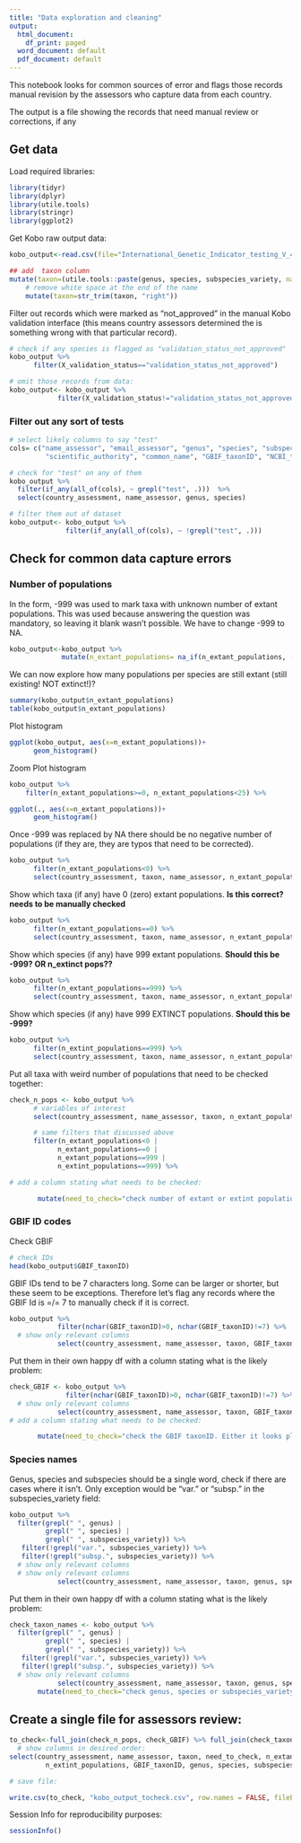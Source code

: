 ```yaml
---
title: "Data exploration and cleaning"
output:
  html_document:
    df_print: paged
  word_document: default
  pdf_document: default
---
```


This notebook looks for common sources of error and flags those records manual revision by the assessors who capture data from each country.

The output is a file showing the records that need manual review or corrections, if any


## Get data

Load required libraries:

```r
library(tidyr)
library(dplyr)
library(utile.tools)
library(stringr)
library(ggplot2)
```

Get Kobo raw output data:
```r
kobo_output<-read.csv(file="International_Genetic_Indicator_testing_V_4.0_-_latest_version_-_False_-_2023-04-30-07-43-42.csv", sep=";", header=TRUE) %>%

## add  taxon column
mutate(taxon=(utile.tools::paste(genus, species, subspecies_variety, na.rm=TRUE))) %>%
    # remove white space at the end of the name
    mutate(taxon=str_trim(taxon, "right"))

```

Filter out records which were marked as "not_approved" in the manual Kobo validation interface (this means country assessors determined the is something wrong with that particular record).

```r
# check if any species is flagged as "validation_status_not_approved"
kobo_output %>%
      filter(X_validation_status=="validation_status_not_approved")

# omit those records from data:
kobo_output<- kobo_output %>%
            filter(X_validation_status!="validation_status_not_approved")

```

### Filter out any sort of tests

```r
# select likely columns to say "test"
cols= c("name_assessor", "email_assessor", "genus", "species", "subspecies_variety",
         "scientific_authority", "common_name", "GBIF_taxonID", "NCBI_taxonID", "time_populations")

# check for "test" on any of them
kobo_output %>% 
  filter(if_any(all_of(cols), ~ grepl("test", .)))  %>% 
  select(country_assessment, name_assessor, genus, species)

# filter them out of dataset
kobo_output<- kobo_output %>% 
              filter(if_any(all_of(cols), ~ !grepl("test", .)))

```


## Check for common data capture errors

### Number of populations

In the form, -999 was used to mark taxa with unknown number of extant populations. This was used because answering the question was mandatory, so leaving it blank wasn't possible. We have to change -999 to NA.

```r
kobo_output<-kobo_output %>%
             mutate(n_extant_populations= na_if(n_extant_populations, -999))
```

We can now explore how many populations per species are still extant (still existing! NOT extinct!)?

```r
summary(kobo_output$n_extant_populations)
table(kobo_output$n_extant_populations)
```

Plot histogram
```r
ggplot(kobo_output, aes(x=n_extant_populations))+
      geom_histogram()
```

Zoom Plot histogram
```r
kobo_output %>%
    filter(n_extant_populations>=0, n_extant_populations<25) %>%

ggplot(., aes(x=n_extant_populations))+
      geom_histogram()
```

Once -999 was replaced by NA there should be no negative number of populations (if they are, they are typos that need to be corrected).
```r
kobo_output %>%
      filter(n_extant_populations<0) %>%
      select(country_assessment, taxon, name_assessor, n_extant_populations, n_extint_populations)
```

Show which taxa (if any) have 0 (zero) extant populations. **Is this correct? needs to be manually checked**
```r
kobo_output %>%
      filter(n_extant_populations==0) %>%
      select(country_assessment, taxon, name_assessor, n_extant_populations, n_extint_populations)


```

Show which species (if any) have 999 extant populations. **Should this be -999? OR n_extinct pops??**
```r
kobo_output %>%
      filter(n_extant_populations==999) %>%
      select(country_assessment, taxon, name_assessor, n_extant_populations, n_extint_populations)


```

Show which species (if any) have 999 EXTINCT populations. **Should this be -999?**
```r
kobo_output %>%
      filter(n_extint_populations==999) %>%
      select(country_assessment, taxon, name_assessor, n_extant_populations, n_extint_populations)
```
Put all taxa with weird number of populations that need to be checked together:

```r
check_n_pops <- kobo_output %>% 
      # variables of interest
      select(country_assessment, name_assessor, taxon, n_extant_populations, n_extint_populations) %>%

      # same filters that discussed above
      filter(n_extant_populations<0 |
            n_extant_populations==0 | 
            n_extant_populations==999 | 
            n_extint_populations==999) %>% 

# add a column stating what needs to be checked:

       mutate(need_to_check="check number of extant or extint populations. Are 0 correct? should 999 be -999? are extant/extint confused?")


```


### GBIF ID codes

Check GBIF 
```r
# check IDs
head(kobo_output$GBIF_taxonID)
```

GBIF IDs tend to be 7 characters long. Some can be larger or shorter, but these seem to be exceptions. Therefore let's flag any records where the GBIF Id is =/= 7 to manually check if it is correct.

```r
kobo_output %>%
            filter(nchar(GBIF_taxonID)>0, nchar(GBIF_taxonID)!=7) %>%
  # show only relevant columns
            select(country_assessment, name_assessor, taxon, GBIF_taxonID)
```

Put them in their own happy df with a column stating what is the likely problem:

```r
check_GBIF <- kobo_output %>%
              filter(nchar(GBIF_taxonID)>0, nchar(GBIF_taxonID)!=7) %>%
  # show only relevant columns
            select(country_assessment, name_assessor, taxon, GBIF_taxonID) %>%
# add a column stating what needs to be checked:

       mutate(need_to_check="check the GBIF taxonID. Either it looks plain different, or has more or less than 7 digits (most ids are 7 digits long, and this isn't, it could be an exception, or a mistake).")
```


### Species names

Genus, species and subspecies should be a single word, check if there are cases where it isn't. Only exception would be "var." or "subsp." in the subspecies_variety field: 

```r
kobo_output %>% 
  filter(grepl(" ", genus) | 
         grepl(" ", species) | 
         grepl(" ", subspecies_variety)) %>%
   filter(!grepl("var.", subspecies_variety)) %>%
   filter(!grepl("subsp.", subspecies_variety)) %>%
  # show only relevant columns
  # show only relevant columns
            select(country_assessment, name_assessor, taxon, genus, species, subspecies_variety)

```

Put them in their own happy df with a column stating what is the likely problem:

```r
check_taxon_names <- kobo_output %>% 
  filter(grepl(" ", genus) | 
         grepl(" ", species) | 
         grepl(" ", subspecies_variety)) %>%
   filter(!grepl("var.", subspecies_variety)) %>%
   filter(!grepl("subsp.", subspecies_variety)) %>%
  # show only relevant columns
            select(country_assessment, name_assessor, taxon, genus, species, subspecies_variety) %>%
       mutate(need_to_check="check genus, species or subspecies_variety, we are targeting to have single words in each field, except in the ifraspecific names, where 'var.' and 'subsp.' (only) would be accepted. Other details or taxonomic notes should be added in the comments.")
```


## Create a single file for assessors review:

```r
to_check<-full_join(check_n_pops, check_GBIF) %>% full_join(check_taxon_names) %>%
  # show columns in desired order:
select(country_assessment, name_assessor, taxon, need_to_check, n_extant_populations,
         n_extint_populations, GBIF_taxonID, genus, species, subspecies_variety)

# save file:

write.csv(to_check, "kobo_output_tocheck.csv", row.names = FALSE, fileEncoding = "UTF-8")

```


Session Info for reproducibility purposes:

```r
sessionInfo()
```



